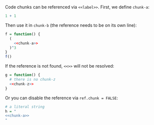 Code chunks can be referenced via `<<label>>`. First, we define `chunk-a`:

```r
1 + 1
```

Then use it in `chunk-b` (the reference needs to be on its own line):

```r
f = function() {
  (
    <<chunk-a>>
  )^3
}
f()
```

If the reference is not found, `<<>>` will not be resolved:

```r
g = function() {
  # there is no chunk-z
  <<chunk-z>>
}
```

Or you can disable the reference via `ref.chunk = FALSE`:

```r
# a literal string
h = "
<<chunk-a>>
"
```
